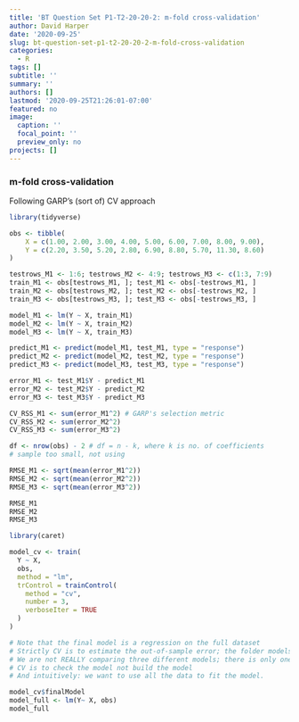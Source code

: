 ```yaml
---
title: 'BT Question Set P1-T2-20-20-2: m-fold cross-validation'
author: David Harper
date: '2020-09-25'
slug: bt-question-set-p1-t2-20-20-2-m-fold-cross-validation
categories:
  - R
tags: []
subtitle: ''
summary: ''
authors: []
lastmod: '2020-09-25T21:26:01-07:00'
featured: no
image:
  caption: ''
  focal_point: ''
  preview_only: no
projects: []
---
```



### m-fold cross-validation 

Following GARP's (sort of) CV approach

```r

library(tidyverse)

obs <- tibble(
    X = c(1.00, 2.00, 3.00, 4.00, 5.00, 6.00, 7.00, 8.00, 9.00), 
    Y = c(2.20, 3.50, 5.20, 2.80, 6.90, 8.80, 5.70, 11.30, 8.60)
)

testrows_M1 <- 1:6; testrows_M2 <- 4:9; testrows_M3 <- c(1:3, 7:9)
train_M1 <- obs[testrows_M1, ]; test_M1 <- obs[-testrows_M1, ]
train_M2 <- obs[testrows_M2, ]; test_M2 <- obs[-testrows_M2, ]
train_M3 <- obs[testrows_M3, ]; test_M3 <- obs[-testrows_M3, ]

model_M1 <- lm(Y ~ X, train_M1)
model_M2 <- lm(Y ~ X, train_M2)
model_M3 <- lm(Y ~ X, train_M3)

predict_M1 <- predict(model_M1, test_M1, type = "response")
predict_M2 <- predict(model_M2, test_M2, type = "response")
predict_M3 <- predict(model_M3, test_M3, type = "response")

error_M1 <- test_M1$Y - predict_M1
error_M2 <- test_M2$Y - predict_M2
error_M3 <- test_M3$Y - predict_M3

CV_RSS_M1 <- sum(error_M1^2) # GARP's selection metric
CV_RSS_M2 <- sum(error_M2^2)
CV_RSS_M3 <- sum(error_M3^2)

df <- nrow(obs) - 2 # df = n - k, where k is no. of coefficients
# sample too small, not using

RMSE_M1 <- sqrt(mean(error_M1^2))
RMSE_M2 <- sqrt(mean(error_M2^2))
RMSE_M3 <- sqrt(mean(error_M3^2))

RMSE_M1
RMSE_M2
RMSE_M3

library(caret)

model_cv <- train(
  Y ~ X, 
  obs,
  method = "lm",
  trControl = trainControl(
    method = "cv", 
    number = 3,
    verboseIter = TRUE
  )
)

# Note that the final model is a regression on the full dataset
# Strictly CV is to estimate the out-of-sample error; the folder models are disposed
# We are not REALLY comparing three different models; there is only one model here
# CV is to check the model not build the model
# And intuitively: we want to use all the data to fit the model.

model_cv$finalModel
model_full <- lm(Y~ X, obs)
model_full

```